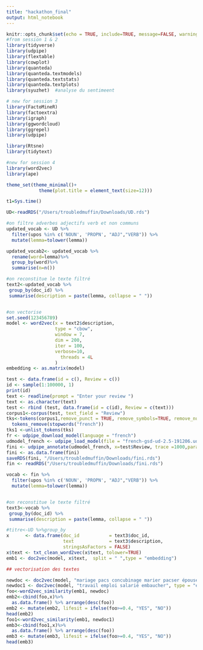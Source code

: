 ```yaml
---
title: "hackathon_final"
output: html_notebook
---
```



```r
knitr::opts_chunk$set(echo = TRUE, include=TRUE, message=FALSE, warning=FALSE)
#from session 1 & 2
library(tidyverse)
library(udpipe)
library(flextable)
library(cowplot)
library(quanteda)
library(quanteda.textmodels)
library(quanteda.textstats)
library(quanteda.textplots)
library(syuzhet)  #analyse du sentimeent

# new for session 3
library(FactoMineR)
library(factoextra)
library(igraph)
library(ggwordcloud)
library(ggrepel)
library(udpipe)

library(Rtsne)
library(tidytext)

#new for session 4
library(word2vec)
library(ape)

theme_set(theme_minimal()+
            theme(plot.title = element_text(size=12)))

t1=Sys.time()

```

```r
UD<-readRDS("/Users/troubledmuffin/Downloads/UD.rds")

#on filtre adverbes adjectifs verb et non communs
updated_vocab <- UD %>%  
  filter(upos %in% c('NOUN', 'PROPN', "ADJ","VERB")) %>% 
  mutate(lemma=tolower(lemma))

updated_vocab2<- updated_vocab %>% 
  rename(word=lemma)%>%
  group_by(word)%>% 
  summarise(n=n())

#on reconstitue le texte filtré
text2<-updated_vocab %>%
 group_by(doc_id) %>%
 summarise(description = paste(lemma, collapse = " "))


#on vectorise
set.seed(123456789)
model <- word2vec(x = text2$description, 
                  type = "cbow", 
                  window = 7, 
                  dim = 200, 
                  iter = 100,
                  verbose=10,
                    threads = 4L
                  )
embedding <- as.matrix(model)
```
```r
test <- data.frame(id = c(), Review = c())
id <- sample(1:100000, 1)
print(id)
text <- readline(prompt = "Enter your review ")
text <- as.character(text)
test <- rbind (test, data.frame(id = c(id), Review = c(text)))
corpus1<-corpus(test, text_field = "Review")
tks<-tokens(corpus1,remove_punct = TRUE, remove_symbols=TRUE, remove_numbers=TRUE)%>%
  tokens_remove(stopwords("french"))
tks1 <-unlist_tokens(tks)
fr <- udpipe_download_model(language = "french")
udmodel_french <- udpipe_load_model(file = "french-gsd-ud-2.5-191206.udpipe")
fini <- udpipe_annotate(udmodel_french, x=test$Review, trace =1000,parallel.cores = 4)
fini <- as.data.frame(fini)
saveRDS(fini, "/Users/troubledmuffin/Downloads/fini.rds")
fin <- readRDS("/Users/troubledmuffin/Downloads/fini.rds")

vocab <- fin %>%  
  filter(upos %in% c('NOUN', 'PROPN', "ADJ","VERB")) %>% 
  mutate(lemma=tolower(lemma))


#on reconstitue le texte filtré
text3<-vocab %>%
 group_by(doc_id) %>%
 summarise(description = paste(lemma, collapse = " "))
```

```r
#titre<-UD %>%group_by
x      <- data.frame(doc_id           = text3$doc_id, 
                     text             = text3$description, 
                     stringsAsFactors = FALSE)
x$text <- txt_clean_word2vec(x$text, tolower=TRUE)
emb1 <- doc2vec(model, x$text,  split = " ",type = "embedding")


```

```r
## vectorisation des textes

newdoc <- doc2vec(model, "mariage pacs concubinage marier pacser épouser civil famille divorce séparation séparer civil naissance enfant mort décès trépas", type = "embedding")
newdoc1 <- doc2vec(model, "travail emploi salarié embaucher", type = "embedding")
foo<-word2vec_similarity(emb1, newdoc)
emb2<-cbind(foo,x)%>%
  as.data.frame() %>% arrange(desc(foo))
emb2 <- mutate(emb2, lifesit = ifelse(foo>=0.4, "YES", "NO"))
head(emb2)
foo1<-word2vec_similarity(emb1, newdoc1)
emb3<-cbind(foo1,x)%>%
  as.data.frame() %>% arrange(desc(foo))
emb3 <- mutate(emb3, lifesit = ifelse(foo>=0.4, "YES", "NO"))
head(emb3)
```
